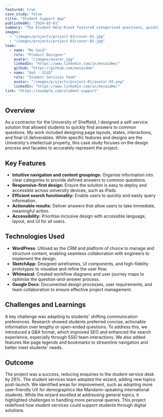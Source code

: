 ```yaml
---
featured: true
case_study: false
title: "Student Support App"
publishedAt: "2024-03-01"
summary: "The Student Help Kiosk featured categorised questions, guiding students to relevant information and providing assistance with common student queries."
images:
  - "/images/projects/project-03/cover-01.jpg"
  - "/images/projects/project-03/cover-02.jpg"
team:
  - name: "Mo Said"
    role: "Product Designer"
    avatar: "/images/avatar.jpg"
    linkedIn: "https://www.linkedin.com/in/mosaidme/"
    github: "https://github.com/mosaidme"
  - name: "UoS - SSiD"
    role: "Student Services Team"
    avatar: "/images/projects/project-01/avatar-03.png"
    linkedIn: "https://www.linkedin.com/in/mosaidme/"
link: "https://example.com/student-support"
---
```


## Overview

As a contractor for the University of Sheffield, I designed a self-service solution that allowed students to quickly find answers to common questions. My work included designing page layouts, states, interactions, and final UI deliverables. While specific features and designs are the University's intellectual property, this case study focuses on the design process and facades to accurately represent the project.

## Key Features

- **Intuitive navigation and content groupings:** Organise information into clear categories to provide defined answers to common questions.
- **Responsive-first design:** Ensure the solution is easy to deploy and accessible across university devices, such as iPads.
- **Efficient search functionality:** Enable users to quickly and easily query information.
- **Actionable results:** Deliver answers that allow users to take immediate, meaningful action.
- **Accessibility:** Prioritise inclusive design with accessible language, layout, and UI for all users.

## Technologies Used


- **WordPress**: Utilised as the CRM and platform of choice to manage and structure content, enabling seamless collaboration with engineers to implement the design.
- **SketchApp**: Designed wireframes, UI components, and high-fidelity prototypes to visualise and refine the user flow.
- **Whimsical**: Created workflow diagrams and user journey maps to optimise the question-and-answer process.
- **Google Docs**: Documented design processes, user requirements, and team collaboration to ensure effective project management.

## Challenges and Learnings

A key challenge was adapting to students' shifting communication preferences. Research showed students preferred concise, actionable information over lengthy or open-ended questions. To address this, we introduced a Q&A format, which improved SEO and enhanced the search experience, especially through SSiD team interactions. We also added features like page legends and bookmarks to streamline navigation and better meet students' needs.


## Outcome

The project was a success, reducing enquiries to the student service desk by 26%. The student services team adopted the wizard, adding new topics post-launch. We identified areas for improvement, such as adopting more user-friendly UX for demographics like Mandarin-speaking international students. While the wizard excelled at addressing general topics, it highlighted challenges in handling more personal queries. This project redefined how student services could support students through digital solutions.